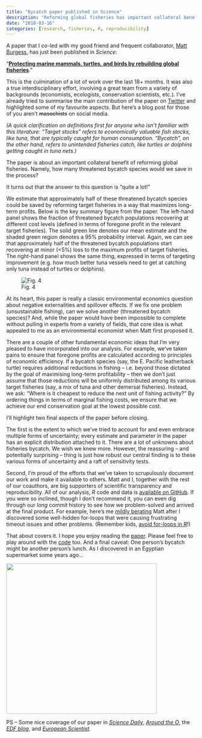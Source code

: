 ```yaml
---
title: "Bycatch paper published in Science"
description: "Reforming global fisheries has important collateral benefits"
date: "2018-03-16"
categories: [research, fisheries, R, reproducibility]
---
```


A paper that I co-led with my good friend and frequent collaborator, [Matt Burgess](https://twitter.com/matthewgburgess), has just been published in *Science*:

"[**Protecting marine mammals, turtles, and birds by rebuilding global fisheries**](http://dx.doi.org/10.1126/science.aao4248)."

This is the culmination of a lot of work over the last 18+ months. It was also a true interdisciplinary effort, involving a great team from a variety of backgrounds (economists, ecologists, conservation scientists, etc.). I've already tried to summarise the main contribution of the paper on [Twitter](https://twitter.com/grant_mcdermott/status/974388061457997825) and highlighted some of my favourite aspects. But here's a blog post for those of you aren't <strike>masochists</strike> on social media.

*(A quick clarification on definitions first for anyone who isn't familiar with this literature: "Target stocks" refers to economically valuable fish stocks, like tuna, that are typically caught for human consumption. "Bycatch", on the other hand, refers to unintended fisheries catch, like turtles or dolphins getting caught in tuna nets.)*

The paper is about an important collateral benefit of reforming global fisheries. Namely, how many threatened bycatch species would we save in the process?

It turns out that the answer to this question is "quite a lot!"

We estimate that approximately half of these threatened bycatch species could be saved by reforming target fisheries in a way that maximizes long-term profits. Below is the key summary figure from the paper. The left-hand panel shows the fraction of threatened bycatch populations recovering at different cost levels (defined in terms of foregone profit in the relevant target fisheries). The solid green line denotes our mean estimate and the shaded green region denotes a 95% probability interval. Again, we can see that approximately half of the threatened bycatch populations start recovering at minor (&lt;5%) loss to the maximum profits of target fisheries. The right-hand panel shows the same thing, expressed in terms of targeting improvement (e.g. how much better tuna vessels need to get at catching only tuna instead of turtles or dolphins).

![Fig. 4](bycatch-fig-4.png)

At its heart, this paper is really a classic environmental economics question about negative externalities and spillover effects. If we fix one problem (unsustainable fishing), can we solve another (threatened bycatch species)? And, while the paper would have been impossible to complete without pulling in experts from a variety of fields, that core idea is what appealed to me as an environmental economist when Matt first proposed it.

There are a couple of other fundamental economic ideas that I'm very pleased to have incorporated into our analysis. For example, we've taken pains to ensure that foregone profits are calculated according to principles of economic efficiency. If a bycatch species (say, the E. Pacific leatherback turtle) requires additional reductions in fishing -- i.e. beyond those dictated by the goal of maximising long-term profitability -- then we don't just assume that those reductions will be uniformly distributed among its various target fisheries (say, a mix of tuna and other demersal fisheries). Instead, we ask: "Where is it cheapest to reduce the next unit of fishing activity?" By ordering things in terms of marginal fishing costs, we ensure that we achieve our end conservation goal at the lowest possible cost.

I'll highlight two final aspects of the paper before closing.

The first is the extent to which we've tried to account for and even embrace multiple forms of uncertainty; every estimate and parameter in the paper has an explicit distribution attached to it. There are a lot of unknowns about fisheries bycatch. We wish we knew more. However, the reassuring -- and potentially surprising -- thing is just how robust our central finding is to these various forms of uncertainty and a raft of sensitivity tests.

Second, I'm proud of the efforts that we've taken to scrupulously document our work and make it available to others. Matt and I, together with the rest of our coauthors, are big supporters of scientific transparency and reproducibility. All of our analysis, *R* code and data is [available on GitHub](https://github.com/grantmcdermott/bycatch). If you were so inclined, though I don't recommend it, you can even dig through our *long* commit history to see how we problem-solved and arrived at the final product. For example, here's me [mildly berating](https://github.com/grantmcdermott/bycatch/commit/18dbed157f0762bf4b44dfee437d6f319561c160) Matt after I discovered some well-hidden for-loops that were causing frustrating timeout issues and other problems. (Remember kids, [avoid for-loops in *R*](http://adv-r.had.co.nz/Functionals.html)!)

That about covers it. I hope you enjoy reading the [paper](http://dx.doi.org/10.1126/science.aao4248). Please feel free to play around with the [code](https://github.com/grantmcdermott/bycatch) too. And a final caveat: One person's bycatch might be another person's lunch. As I discovered in an Egyptian supermarket some years ago...

![](dolphin.png){fig-alt="Tuna friendly?" fig-align="center" width=400}

PS -- Some nice coverage of our paper in [*Science Daily*](https://www.sciencedaily.com/releases/2018/03/180315155449.htm), [*Around the O*](https://around.uoregon.edu/content/changes-ocean-fishing-could-save-some-species-extinction), the [*EDF blog*](http://blogs.edf.org/edfish/2018/04/03/how-getting-fishing-right-can-help-protect-threatened-ocean-wildlife/), and [*European Scientist*](https://www.europeanscientist.com/en/environment/rebuilding-fisheries-can-save-money-marine-life-report-says/).
